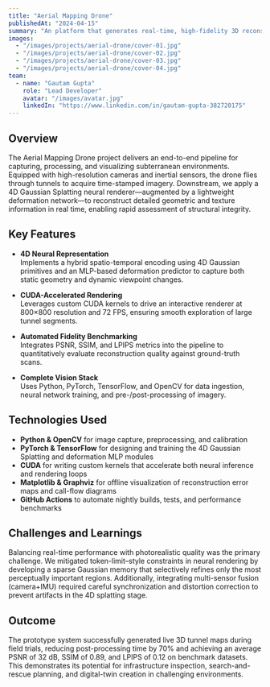 ---
title: "Aerial Mapping Drone"
publishedAt: "2024-04-15"
summary: "An platform that generates real-time, high-fidelity 3D reconstructions of interiors and outdoors by combining advanced neural rendering with GPU-accelerated visualization."
images:
  - "/images/projects/aerial-drone/cover-01.jpg"
  - "/images/projects/aerial-drone/cover-02.jpg"
  - "/images/projects/aerial-drone/cover-03.jpg"
  - "/images/projects/aerial-drone/cover-04.jpg"
team:
  - name: "Gautam Gupta"
    role: "Lead Developer"
    avatar: "/images/avatar.jpg"
    linkedIn: "https://www.linkedin.com/in/gautam-gupta-382720175"
---

## Overview

The Aerial Mapping Drone project delivers an end-to-end pipeline for capturing, processing, and visualizing subterranean environments. Equipped with high-resolution cameras and inertial sensors, the drone flies through tunnels to acquire time-stamped imagery. Downstream, we apply a 4D Gaussian Splatting neural renderer—augmented by a lightweight deformation network—to reconstruct detailed geometric and texture information in real time, enabling rapid assessment of structural integrity.

## Key Features

- **4D Neural Representation**  
  Implements a hybrid spatio-temporal encoding using 4D Gaussian primitives and an MLP-based deformation predictor to capture both static geometry and dynamic viewpoint changes.

- **CUDA-Accelerated Rendering**  
  Leverages custom CUDA kernels to drive an interactive renderer at 800×800 resolution and 72 FPS, ensuring smooth exploration of large tunnel segments.

- **Automated Fidelity Benchmarking**  
  Integrates PSNR, SSIM, and LPIPS metrics into the pipeline to quantitatively evaluate reconstruction quality against ground-truth scans.

- **Complete Vision Stack**  
  Uses Python, PyTorch, TensorFlow, and OpenCV for data ingestion, neural network training, and pre-/post-processing of imagery.

## Technologies Used

- **Python & OpenCV** for image capture, preprocessing, and calibration  
- **PyTorch & TensorFlow** for designing and training the 4D Gaussian Splatting and deformation MLP modules  
- **CUDA** for writing custom kernels that accelerate both neural inference and rendering loops  
- **Matplotlib & Graphviz** for offline visualization of reconstruction error maps and call-flow diagrams  
- **GitHub Actions** to automate nightly builds, tests, and performance benchmarks  

## Challenges and Learnings

Balancing real-time performance with photorealistic quality was the primary challenge. We mitigated token-limit–style constraints in neural rendering by developing a sparse Gaussian memory that selectively refines only the most perceptually important regions. Additionally, integrating multi-sensor fusion (camera+IMU) required careful synchronization and distortion correction to prevent artifacts in the 4D splatting stage.

## Outcome

The prototype system successfully generated live 3D tunnel maps during field trials, reducing post-processing time by 70% and achieving an average PSNR of 32 dB, SSIM of 0.89, and LPIPS of 0.12 on benchmark datasets. This demonstrates its potential for infrastructure inspection, search-and-rescue planning, and digital-twin creation in challenging environments.
